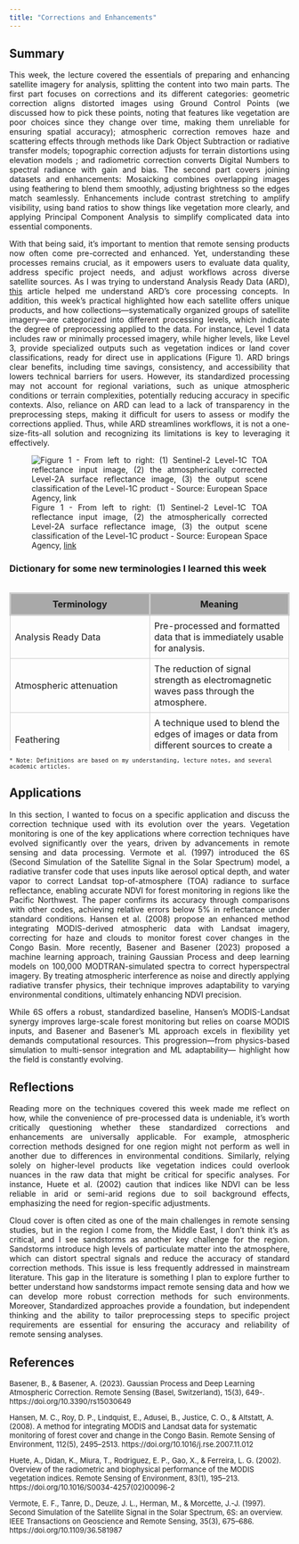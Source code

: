 ```yaml
---
title: "Corrections and Enhancements"
---
```


## Summary

::: {style="text-align: justify;"}
This week, the lecture covered the essentials of preparing and enhancing satellite imagery for analysis, splitting the content into two main parts. The first part focuses on corrections and its different categories: geometric correction aligns distorted images using Ground Control Points (we discussed how to pick these points, noting that features like vegetation are poor choices since they change over time, making them unreliable for ensuring spatial accuracy); atmospheric correction removes haze and scattering effects through methods like Dark Object Subtraction or radiative transfer models; topographic correction adjusts for terrain distortions using elevation models ; and radiometric correction converts Digital Numbers to spectral radiance with gain and bias. The second part covers joining datasets and enhancements: Mosaicking combines overlapping images using feathering to blend them smoothly, adjusting brightness so the edges match seamlessly. Enhancements include contrast stretching to amplify visibility, using band ratios to show things like vegetation more clearly, and applying Principal Component Analysis to simplify complicated data into essential components.

With that being said, it’s important to mention that remote sensing products now often come pre-corrected and enhanced. Yet, understanding these processes remains crucial, as it empowers users to evaluate data quality, address specific project needs, and adjust workflows across diverse satellite sources. As I was trying to understand Analysis Ready Data (ARD), [this](https://medium.com/planet-stories/analysis-ready-data-defined-5694f6f48815) article helped me understand ARD’s core processing concepts. In addition, this week’s practical highlighted how each satellite offers unique products, and how collections—systematically organized groups of satellite imagery—are categorized into different processing levels, which indicate the degree of preprocessing applied to the data. For instance, Level 1 data includes raw or minimally processed imagery, while higher levels, like Level 3, provide specialized outputs such as vegetation indices or land cover classifications, ready for direct use in applications (Figure 1). ARD brings clear benefits, including time savings, consistency, and accessibility that lowers technical barriers for users. However, its standardized processing may not account for regional variations, such as unique atmospheric conditions or terrain complexities, potentially reducing accuracy in specific contexts. Also, reliance on ARD can lead to a lack of transparency in the preprocessing steps, making it difficult for users to assess or modify the corrections applied. Thus, while ARD streamlines workflows, it is not a one-size-fits-all solution and recognizing its limitations is key to leveraging it effectively.

![Figure 1 - From left to right: (1) Sentinel-2 Level-1C TOA reflectance input image, (2) the atmospherically corrected Level-2A surface reflectance image, (3) the output scene classification of the Level-1C product - Source: European Space Agency, [link](https://sentinels.copernicus.eu/sentinel-data-access/sentinel-products/sentinel-2-data-products/collection-0-level-2a){target="_blank"}](images/tm-Sentinel-2-L2-products.png){fig-align="center"}
:::

### Dictionary for some new terminologies I learned this week

```{=html}
<style>
.table-container {
    max-height: 300px; 
    overflow-y: auto;  
}


table {
    width: 100%;
    border-collapse: collapse;
}


th {
    position: sticky;
    top: 0;
    z-index: 10; 
    border: 3px solid #ccc;  
    padding: 8px; 
    background-color: #A9A9A9;: #A9A9A9;
}

td {
    padding: 8px;            
    border: 1px solid #ccc;  
}
</style>
```

::: table-container
| Terminology | Meaning |
|----|----|
| Analysis Ready Data | Pre-processed and formatted data that is immediately usable for analysis. |
| Atmospheric attenuation | The reduction of signal strength as electromagnetic waves pass through the atmosphere. |
| Feathering | A technique used to blend the edges of images or data from different sources to create a seamless appearance. |
| Image fusion | When data from multiple sensors/sources is fused together. |
| Irradiance | Downwelling radiation reaching the Earth from the sun. |
| Mosaicking | The process of combining multiple satellite images into a single, larger image. |
| Nadir | The point on the ground directly beneath a satellite or sensor. |
| Path radiance | Radiance reflected above the surface (before reaching the sensor). |
| Pseudo-invariant Features | Areas on the Earth's surface that remain relatively unchanged over time. |
| Push broom | A sensor that moves in a straight line, continuously capturing data across a wide area. |
| Radiance | Any radiation leaving the Earth. |
| Surface Reflectance | Proportion of light reflected by the Earth’s surface. |
| Spectral radiance | The amount of light within a band from a sensor in the field of view (FOV). |
| Solar Azimuth | The angle between the sun and true north. |
| Solar Zenith Angle | The angle between the local zenith (directly above) and the sun. |
| Whisk broom | A sensor that scans side to side, capturing data line by line. |
:::

::: {style="margin-top: 10px; font-size: 12px;"}
```         
* Note: Definitions are based on my understanding, lecture notes, and several academic articles.
```
:::

## Applications

::: {style="text-align: justify;"}
In this section, I wanted to focus on a specific application and discuss the correction technique used with its evolution over the years. Vegetation monitoring is one of the key applications where correction techniques have evolved significantly over the years, driven by advancements in remote sensing and data processing. Vermote et al. (1997) introduced the 6S (Second Simulation of the Satellite Signal in the Solar Spectrum) model, a radiative transfer code that uses inputs like aerosol optical depth, and water vapor to correct Landsat top-of-atmosphere (TOA) radiance to surface reflectance, enabling accurate NDVI for forest monitoring in regions like the Pacific Northwest. The paper confirms its accuracy through comparisons with other codes, achieving relative errors below 5% in reflectance under standard conditions. Hansen et al. (2008) propose an enhanced method integrating MODIS-derived atmospheric data with Landsat imagery, correcting for haze and clouds to monitor forest cover changes in the Congo Basin. More recently, Basener and Basener (2023) proposed a machine learning approach, training Gaussian Process and deep learning models on 100,000 MODTRAN-simulated spectra to correct hyperspectral imagery. By treating atmospheric interference as noise and directly applying radiative transfer physics, their technique improves adaptability to varying environmental conditions, ultimately enhancing NDVI precision.

While 6S offers a robust, standardized baseline, Hansen’s MODIS-Landsat synergy improves large-scale forest monitoring but relies on coarse MODIS inputs, and Basener and Basener’s ML approach excels in flexibility yet demands computational resources. This progression—from physics-based simulation to multi-sensor integration and ML adaptability— highlight how the field is constantly evolving.
:::

## Reflections

::: {style="text-align: justify;"}
Reading more on the techniques covered this week made me reflect on how, while the convenience of pre-processed data is undeniable, it’s worth critically questioning whether these standardized corrections and enhancements are universally applicable. For example, atmospheric correction methods designed for one region might not perform as well in another due to differences in environmental conditions. Similarly, relying solely on higher-level products like vegetation indices could overlook nuances in the raw data that might be critical for specific analyses. For instance, Huete et al. (2002) caution that indices like NDVI can be less reliable in arid or semi-arid regions due to soil background effects, emphasizing the need for region-specific adjustments.

Cloud cover is often cited as one of the main challenges in remote sensing studies, but in the region I come from, the Middle East, I don’t think it’s as critical, and I see sandstorms as another key challenge for the region. Sandstorms introduce high levels of particulate matter into the atmosphere, which can distort spectral signals and reduce the accuracy of standard correction methods. This issue is less frequently addressed in mainstream literature. This gap in the literature is something I plan to explore further to better understand how sandstorms impact remote sensing data and how we can develop more robust correction methods for such environments. Moreover, Standardized approaches provide a foundation, but independent thinking and the ability to tailor preprocessing steps to specific project requirements are essential for ensuring the accuracy and reliability of remote sensing analyses.
:::

## References

::: {style="text-align: left; font-size: 13px;"}
Basener, B., & Basener, A. (2023). Gaussian Process and Deep Learning Atmospheric Correction. Remote Sensing (Basel, Switzerland), 15(3), 649-. https://doi.org/10.3390/rs15030649

Hansen, M. C., Roy, D. P., Lindquist, E., Adusei, B., Justice, C. O., & Altstatt, A. (2008). A method for integrating MODIS and Landsat data for systematic monitoring of forest cover and change in the Congo Basin. Remote Sensing of Environment, 112(5), 2495–2513. https://doi.org/10.1016/j.rse.2007.11.012

Huete, A., Didan, K., Miura, T., Rodriguez, E. P., Gao, X., & Ferreira, L. G. (2002). Overview of the radiometric and biophysical performance of the MODIS vegetation indices. Remote Sensing of Environment, 83(1), 195–213. https://doi.org/10.1016/S0034-4257(02)00096-2

Vermote, E. F., Tanre, D., Deuze, J. L., Herman, M., & Morcette, J.-J. (1997). Second Simulation of the Satellite Signal in the Solar Spectrum, 6S: an overview. IEEE Transactions on Geoscience and Remote Sensing, 35(3), 675–686. https://doi.org/10.1109/36.581987
:::
